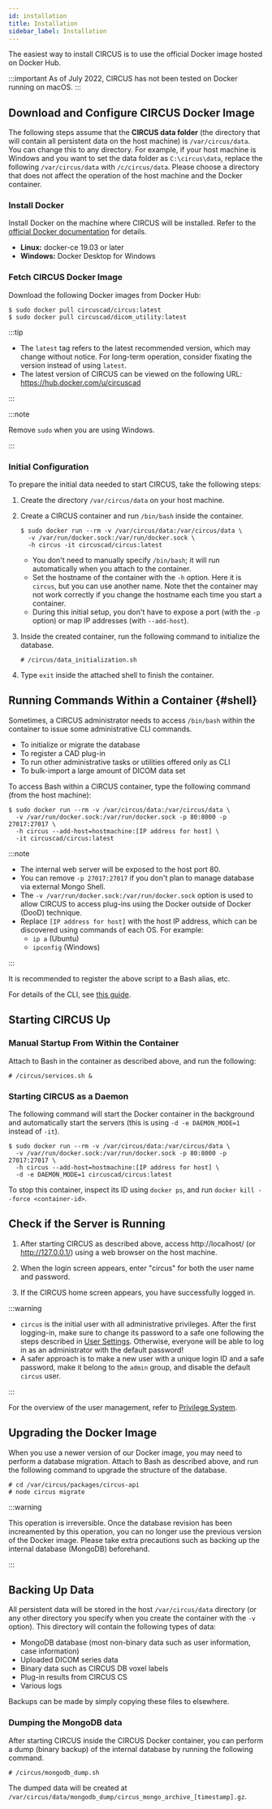 ```yaml
---
id: installation
title: Installation
sidebar_label: Installation
---
```


The easiest way to install CIRCUS is to use the official Docker image hosted on Docker Hub.

:::important
As of July 2022, CIRCUS has not been tested on Docker running on macOS.
:::

## Download and Configure CIRCUS Docker Image

The following steps assume that the **CIRCUS data folder** (the directory that will contain all persistent data on the host machine) is `/var/circus/data`. You can change this to any directory. For example, if your host machine is Windows and you want to set the data folder as `C:\circus\data`, replace the following `/var/circus/data` with `/c/circus/data`. Please choose a directory that does not affect the operation of the host machine and the Docker container.

### Install Docker

Install Docker on the machine where CIRCUS will be installed. Refer to the [official Docker documentation](https://docs.docker.com/get-docker/) for details.

- **Linux:** docker-ce 19.03 or later
- **Windows:** Docker Desktop for Windows

### Fetch CIRCUS Docker Image

Download the following Docker images from Docker Hub:

```shell-session
$ sudo docker pull circuscad/circus:latest
$ sudo docker pull circuscad/dicom_utility:latest
```

:::tip

- The `latest` tag refers to the latest recommended version, which may change without notice. For long-term operation, consider fixating the version instead of using `latest`.
- The latest version of CIRCUS can be viewed on the following URL: https://hub.docker.com/u/circuscad

:::

:::note

Remove `sudo` when you are using Windows.

:::

### Initial Configuration

To prepare the initial data needed to start CIRCUS, take the following steps:

1. Create the directory `/var/circus/data` on your host machine.

1. Create a CIRCUS container and run `/bin/bash` inside the container.

   ```shell-session
   $ sudo docker run --rm -v /var/circus/data:/var/circus/data \
     -v /var/run/docker.sock:/var/run/docker.sock \
     -h circus -it circuscad/circus:latest
   ```

   - You don't need to manually specify `/bin/bash`; it will run automatically when you attach to the container.
   - Set the hostname of the container with the `-h` option. Here it is `circus`, but you can use another name. Note thet the container may not work correctly if you change the hostname each time you start a container.
   - During this initial setup, you don't have to expose a port (with the `-p` option) or map IP addresses (with `--add-host`).

1. Inside the created container, run the following command to initialize the database.

   ```shell-session title="Inside the container"
   # /circus/data_initialization.sh
   ```

1. Type `exit` inside the attached shell to finish the container.

## Running Commands Within a Container {#shell}

Sometimes, a CIRCUS administrator needs to access `/bin/bash` within the container to issue some administrative CLI commands.

- To initialize or migrate the database
- To register a CAD plug-in
- To run other administrative tasks or utilities offered only as CLI
- To bulk-import a large amount of DICOM data set

To access Bash within a CIRCUS container, type the following command (from the host machine):

```shell-session
$ sudo docker run --rm -v /var/circus/data:/var/circus/data \
  -v /var/run/docker.sock:/var/run/docker.sock -p 80:8000 -p 27017:27017 \
  -h circus --add-host=hostmachine:[IP address for host] \
  -it circuscad/circus:latest
```

:::note

- The internal web server will be exposed to the host port 80.
- You can remove `-p 27017:27017` if you don't plan to manage database via external Mongo Shell.
- The `-v /var/run/docker.sock:/var/run/docker.sock` option is used to allow CIRCUS to access plug-ins using the Docker outside of Docker (DooD) technique.
- Replace `[IP address for host]` with the host IP address, which can be discovered using commands of each OS. For example:
  - `ip a` (Ubuntu)
  - `ipconfig` (Windows)

:::

It is recommended to register the above script to a Bash alias, etc.

For details of the CLI, see [this guide](admin-cli.md).

## Starting CIRCUS Up

### Manual Startup From Within the Container

Attach to Bash in the container as described above, and run the following:

```shell-session title="Inside the container"
# /circus/services.sh &
```

### Starting CIRCUS as a Daemon

The following command will start the Docker container in the background and automatically start the servers (this is using `-d -e DAEMON_MODE=1` instead of `-it`).

```shell-session
$ sudo docker run --rm -v /var/circus/data:/var/circus/data \
  -v /var/run/docker.sock:/var/run/docker.sock -p 80:8000 -p 27017:27017 \
  -h circus --add-host=hostmachine:[IP address for host] \
  -d -e DAEMON_MODE=1 circuscad/circus:latest
```

To stop this container, inspect its ID using `docker ps`, and run `docker kill --force <container-id>`.

## Check if the Server is Running

1. After starting CIRCUS as described above, access http://localhost/ (or http://127.0.0.1/) using a web browser on the host machine.

1. When the login screen appears, enter "circus" for both the user name and password.

1. If the CIRCUS home screen appears, you have successfully logged in.

:::warning

- `circus` is the initial user with all administrative privileges. After the first logging-in, make sure to change its password to a safe one following the steps described in [User Settings](user-settings.md). Otherwise, everyone will be able to log in as an administrator with the default password!
- A safer approach is to make a new user with a unique login ID and a safe password, make it belong to the `admin` group, and disable the default `circus` user.

:::

For the overview of the user management, refer to [Privilege System](privileges.md).

## Upgrading the Docker Image

When you use a newer version of our Docker image, you may need to perform a database migration. Attach to Bash as described above, and run the following command to upgrade the structure of the database.

```shell-session title="Inside the container"
# cd /var/circus/packages/circus-api
# node circus migrate
```

:::warning

This operation is irreversible. Once the database revision has been increamented by this operation, you can no longer use the previous version of the Docker image. Please take extra precautions such as backing up the internal database (MongoDB) beforehand.

:::

## Backing Up Data

All persistent data will be stored in the host `/var/circus/data` directory (or any other directory you specify when you create the container with the `-v` option). This directory will contain the following types of data:

- MongoDB database (most non-binary data such as user information, case information)
- Uploaded DICOM series data
- Binary data such as CIRCUS DB voxel labels
- Plug-in results from CIRCUS CS
- Various logs

Backups can be made by simply copying these files to elsewhere.

### Dumping the MongoDB data

After starting CIRCUS inside the CIRCUS Docker container, you can perform a dump (binary backup) of the internal database by running the following command.

```shell-session
# /circus/mongodb_dump.sh
```

The dumped data will be created at `/var/circus/data/mongodb_dump/circus_mongo_archive_[timestamp].gz`.
